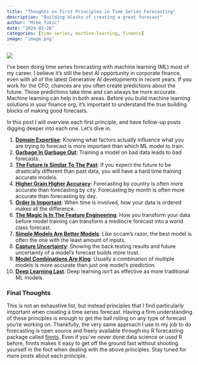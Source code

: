 ```yaml
---
title: "Thoughts on First Principles in Time Series Forecasting"
description: "Building blocks of creating a great forecast"
author: "Mike Tokic"
date: "2024-03-26"
categories: [time-series, machine-learning, finance]
image: "image.png"
---
```


![](./image.png)

I've been doing time series forecasting with machine learning (ML) most of my career. I believe it's still the best AI opportunity in corporate finance, even with all of the latest Generative AI developments in recent years. If you work for the CFO, chances are you often create predictions about the future. Those predictions take time and can always be more accurate. Machine learning can help in both areas. Before you build machine learning solutions in your finance org, it's important to understand the true building blocks of making good forecasts. 

In this post I will overview each first principle, and have follow-up posts digging deeper into each one. Let's dive in. 

1. [**Domain Expertise**](https://mftokic.github.io/posts/2024-04-02-time-series-domain-expertise/): Knowing what factors actually influence what you are trying to forecast is more important than which ML model to train.
2. [**Garbage In Garbage Out**](https://mftokic.github.io/posts/2024-04-08-time-series-garbage/): Training a model on bad data leads to bad forecasts.
3. [**The Future Is Similar To The Past**](https://mftokic.github.io/posts/2024-04-11-time-series-past-future/): If you expect the future to be drastically different than past data, you will have a hard time training accurate models.  
4. [**Higher Grain Higher Accuracy**](https://mftokic.github.io/posts/2024-04-18-time-series-grain/): Forecasting by country is often more accurate than forecasting by city. Forecasting by month is often more accurate than forecasting by day. 
5. [**Order Is Important**](https://mftokic.github.io/posts/2024-04-23-time-series-order/): When time is involved, how your data is ordered makes all the difference. 
6. [**The Magic Is In The Feature Engineering**](https://mftokic.github.io/posts/2024-05-01-time-series-features/): How you transform your data before model training can transform a mediocre forecast into a world class forecast.
7. [**Simple Models Are Better Models**](https://mftokic.github.io/posts/2024-05-03-time-series-simple-models/): Like occam's razor, the best model is often the one with the least amount of inputs.
8. [**Capture Uncertainty**](https://mftokic.github.io/posts/2024-05-07-time-series-capture-uncertainty/): Showing the back testing results and future uncertainty of a model's forecast builds more trust.
9. [**Model Combinations Are King**](https://mftokic.github.io/posts/2024-05-28-time-series-model-avg/): Usually a combination of multiple models is more accurate than just one model's prediction. 
10. [**Deep Learning Last**](https://mftokic.github.io/posts/2024-05-31-time-series-deep-learning/): Deep learning isn't as effective as more traditional ML models.

### Final Thoughts

This is not an exhaustive list, but instead principles that I find particularly important when creating a time series forecast. Having a firm understanding of these principles is enough to get the ball rolling on any type of forecast you're working on. Thankfully, the very same approach I use in my job to do forecasting is open source and freely available through my R forecasting package called [finnts](https://microsoft.github.io/finnts/index.html). Even if you've never done data science or used R before, finnts makes it easy to get off the ground fast without shooting yourself in the foot when dealing with the above principles. Stay tuned for more posts about each principle. 

